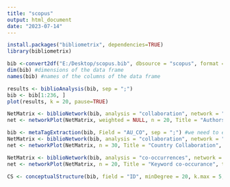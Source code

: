 ---
title: "scopus"
output: html_document
date: "2023-07-14"
---

```{r}
install.packages("bibliometrix", dependencies=TRUE)
library(bibliometrix)
```
```{r}
bib <-convert2df("E:/Desktop/scopus.bib", dbsource = "scopus", format = "bibtex") 
dim(bib) #dimensions of the data frame
names(bib) #names of the columns of the data frame
```


```{r}
results <- biblioAnalysis(bib, sep = ";")
bib <- bib[1:236, ] 
plot(results, k = 20, pause=TRUE)
```

```{r}
NetMatrix <- biblioNetwork(bib, analysis = "collaboration", network = "authors", sep = ";")
net <- networkPlot(NetMatrix, weighted = NULL, n = 20, Title = "Authors' collaborations", type = "fruchterman", size = 5, remove.multiple = TRUE, labelsize = 0.5)
```
```{r}
bib <- metaTagExtraction(bib, Field = "AU_CO", sep = ";") #we need to extract countries from the affiliations first
NetMatrix <- biblioNetwork(bib, analysis = "collaboration", network = "countries", sep = ";")
net <- networkPlot(NetMatrix, n = 30, Title = "Country Collaboration", type = "auto", size = TRUE, remove.multiple = FALSE, labelsize = 0.5)
```
```{r}
NetMatrix <- biblioNetwork(bib, analysis = "co-occurrences", network = "keywords", sep = ";")
net <- networkPlot(NetMatrix, n = 20, Title = "Keyword co-occurance", type = "fruchterman", size = T, remove.multiple = FALSE, labelsize = 0.7, edgesize = 5)
```
```{r}
CS <- conceptualStructure(bib, field = "ID", minDegree = 20, k.max = 5, stemming = FALSE, labelsize = 10)
```






